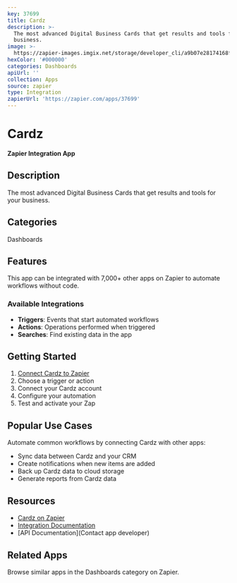 ```yaml
---
key: 37699
title: Cardz
description: >-
  The most advanced Digital Business Cards that get results and tools for your
  business.
image: >-
  https://zapier-images.imgix.net/storage/developer_cli/a9b07e28174168fd24ec0307d699062e_2.png?auto=format%2Ccompress&ixlib=python-3.0.0&q=50
hexColor: '#000000'
categories: Dashboards
apiUrl: ''
collection: Apps
source: zapier
type: Integration
zapierUrl: 'https://zapier.com/apps/37699'
---
```

# Cardz

**Zapier Integration App**

## Description

The most advanced Digital Business Cards that get results and tools for your business.

## Categories

Dashboards

## Features

This app can be integrated with 7,000+ other apps on Zapier to automate workflows without code.

### Available Integrations

- **Triggers**: Events that start automated workflows
- **Actions**: Operations performed when triggered
- **Searches**: Find existing data in the app

## Getting Started

1. [Connect Cardz to Zapier](https://zapier.com/apps/37699)
2. Choose a trigger or action
3. Connect your Cardz account
4. Configure your automation
5. Test and activate your Zap

## Popular Use Cases

Automate common workflows by connecting Cardz with other apps:

- Sync data between Cardz and your CRM
- Create notifications when new items are added
- Back up Cardz data to cloud storage
- Generate reports from Cardz data

## Resources

- [Cardz on Zapier](https://zapier.com/apps/37699)
- [Integration Documentation](https://zapier.com/apps/37699/integrations)
- [API Documentation](Contact app developer)

## Related Apps

Browse similar apps in the Dashboards category on Zapier.

